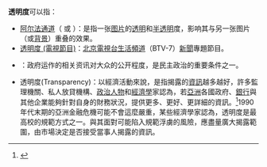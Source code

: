 '''透明度'''可以指：
*[[阿尔法通道|阿尔法通道]]（{{lang-en|α Channel}} 或 {{lang|en|Alpha Channel}}）：是指一张[[图片|图片]]的[[透明|透明]]和[[半透明|半透明]]度，影响其与另一张图片（或[[背景|背景]]）重叠的效果。
*[[透明度_(電視節目)|透明度 (電視節目)]]：[[北京電視台生活頻道|北京電視台生活頻道]]（BTV-7）[[新聞|新聞]]專題節目。
*{{link-en|透明度 (行為)|transparency (behavior)|透明度}}：政府运作的相关资讯对大众的公开程度，是民主政治的重要条件之一。
*透明度(Transparency)：以經濟活動來說，是指揭露的[[資訊|資訊]]越多越好，許多監理機關、私人放貸機構、[[政治人物|政治人物]]和[[經濟學|經濟學]]家認為，若[[亞洲|亞洲]]各國政府、[[銀行|銀行]]與其他企業能夠針對自身的財務狀況，提供更多、更好、更詳細的資訊。<ref>{{Cite book|title=經濟學A-Z速查指南-----《經濟學人》教你當代最重要的700個經濟學關鍵字|last=Matthew Bishop|first=經濟學A-Z速查指南-----《經濟學人》教你當代最重要的700個經濟學關鍵字|publisher=時報文化|year=2018|isbn=978-957-13-7402-4|location=台北市|pages=400}}</ref>1990年代末期的亞洲金融危機可能不會這麼嚴重，某些經濟學家認為，透明度是最高校的規範方式之一。與其面對可能陷入規範浮虜的風險，應盡量廣大揭露範圍，由市場決定是否接受當事人揭露的資訊。
{{消歧义|Cat=三字消歧义}}